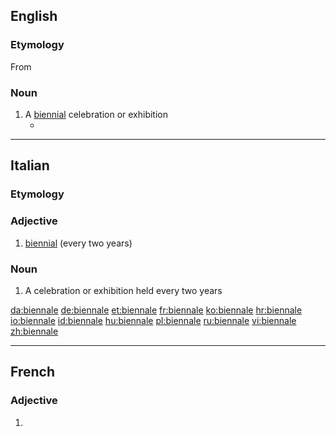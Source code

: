 {{also|Biennale}}
==English==

===Etymology===

From {{etyl|it}} {{term|lang=it|biennale}}

===Noun===
{{en-noun}}

# A [[biennial]] celebration or exhibition
#*{{quote-news|2007|February 25|William Shaw|We Are Not a Muse|New York Times|url=http://www.nytimes.com/2007/02/25/magazine/25stylefrancesca.t.html
|passage=In Venice for the 2005 '''biennale''' with the architect David Adjaye and the artist Olafur Eliasson. 6. }}

----

==Italian==

===Etymology===
{{confix|bi|ennale|lang=it}}

===Adjective===
{{it-adj|biennal|e|i}}

# [[biennial]] (every two years)

===Noun===
{{it-noun|biennal|f|e|i}}

# A celebration or exhibition held every two years

[[da:biennale]]
[[de:biennale]]
[[et:biennale]]
[[fr:biennale]]
[[ko:biennale]]
[[hr:biennale]]
[[io:biennale]]
[[id:biennale]]
[[hu:biennale]]
[[pl:biennale]]
[[ru:biennale]]
[[vi:biennale]]
[[zh:biennale]]

----
==French==

===Adjective===
{{fr-adj-form}} {{f}}

# {{form of|feminine|[[biennal]]|lang=fr}}
{{rfc-auto}}